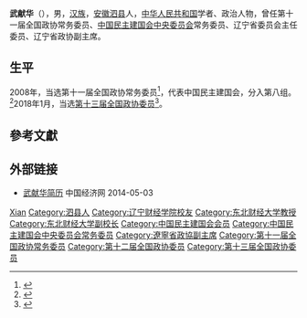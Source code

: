 '''武献华'''（{{bd|1955年|8月|}}），男，[[汉族|汉族]]，[[安徽省|安徽]][[泗县|泗县]]人，[[中华人民共和国|中华人民共和国]]学者、政治人物，曾任第十一届全国政协常务委员、[[中国民主建国会中央委员会|中国民主建国会中央委员会]]常务委员、辽宁省委员会主任委员、辽宁省政协副主席。

== 生平 ==
2008年，当选第十一届全国政协常务委员<ref>{{cite news|title=第十一届全国政协委员名单|url=http://www.indaa.com.cn/zt/2009qglh/zxzs/200903/t20090303_127573.html|accessdate=2013-04-09|newspaper=新华社北京1月25日电 中国人民政治协商会议第十一届全国委员会委员名单(共2237人，2008年1月25日政协第十届全国委员会常务委员会第二十次会议通过)|date=2008年1月25日|deadurl=yes|archiveurl=https://web.archive.org/web/20130928014403/http://www.indaa.com.cn/zt/2009qglh/zxzs/200903/t20090303_127573.html|archivedate=2013年9月28日}}</ref>，代表中国民主建国会，分入第八组。<ref>{{cite news|title=全国政协信息-武献华|url=http://www.cppcc.gov.cn/CMS/wylibary/showJcwyxtInfoWylibary.action?tabJcwyxt.guid=11W0002610&wytype=wjwy|accessdate=2013-04-11|newspaper=全国政协委员会|archive-date=2018-01-27|archive-url=https://web.archive.org/web/20180127004410/http://www.cppcc.gov.cn/CMS/wylibary/showJcwyxtInfoWylibary.action?tabJcwyxt.guid=11W0002610&wytype=wjwy|dead-url=no}}</ref>2018年1月，当选[[中国人民政治协商会议第十三届全国委员会委员名单|第十三届全国政协委员]]<ref>{{Cite web|url=http://sports.163.com/18/0126/06/D92BRKK400051C89.html|title=中国人民政治协商会议第十三届全国委员会委员名单|accessdate=2018-01-26|last=|work=网易|archive-url=https://web.archive.org/web/20180127143232/http://sports.163.com/18/0126/06/D92BRKK400051C89.html|archive-date=2018-01-27|dead-url=yes}}</ref>。

== 參考文獻 ==
{{reflist}}

== 外部链接 ==
* [http://district.ce.cn/zt/rwk/sf/ln/rs/201302/27/t20130227_24148529.shtml 武献华简历] {{Wayback|url=http://district.ce.cn/zt/rwk/sf/ln/rs/201302/27/t20130227_24148529.shtml |date=20190812052259 }} 中国经济网 2014-05-03

{{辽宁省领导人}}
{{中华职业教育社第十一届理事会}}
{{中华职业教育社第十二届理事会}}
{{中国民主建国会第九届中央委员会}}
{{中国民主建国会第十届中央委员会}}
{{中国民主建国会第十一届中央委员会}}
{{中国政治人物小作品}}

{{Authority control}}
{{DEFAULTSORT:Wu武}}
[[Category:武姓|Xian]]
[[Category:泗县人|Category:泗县人]]
[[Category:辽宁财经学院校友|Category:辽宁财经学院校友]]
[[Category:东北财经大学教授|Category:东北财经大学教授]]
[[Category:东北财经大学副校长|Category:东北财经大学副校长]]
[[Category:中国民主建国会会员|Category:中国民主建国会会员]]
[[Category:中国民主建国会中央委员会常务委员|Category:中国民主建国会中央委员会常务委员]]
[[Category:遼寧省政協副主席|Category:遼寧省政協副主席]]
[[Category:第十一届全国政协常务委员|Category:第十一届全国政协常务委员]]
[[Category:第十二届全国政协委员|Category:第十二届全国政协委员]]
[[Category:第十三届全国政协委员|Category:第十三届全国政协委员]]